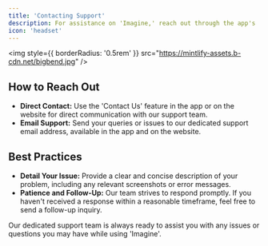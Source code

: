 ```yaml
---
title: 'Contacting Support'
description: For assistance on 'Imagine,' reach out through the app's 'Contact Us' feature or our support email. Describe your issue clearly for a swift resolution and don't hesitate to follow up if needed. Our support team is committed to ensuring a smooth experience on 'Imagine'.
icon: 'headset'
---
```


<img
  style={{ borderRadius: '0.5rem' }}
  src="https://mintlify-assets.b-cdn.net/bigbend.jpg"
/>

## How to Reach Out

- **Direct Contact:** Use the 'Contact Us' feature in the app or on the website for direct communication with our support team.
- **Email Support:** Send your queries or issues to our dedicated support email address, available in the app and on the website.

## Best Practices

- **Detail Your Issue:** Provide a clear and concise description of your problem, including any relevant screenshots or error messages.
- **Patience and Follow-Up:** Our team strives to respond promptly. If you haven't received a response within a reasonable timeframe, feel free to send a follow-up inquiry.

Our dedicated support team is always ready to assist you with any issues or questions you may have while using 'Imagine'.